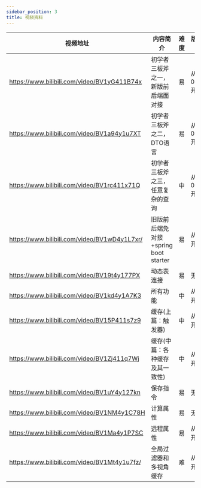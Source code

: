 ```yaml
---
sidebar_position: 3
title: 视频资料
---
```


|视频地址|内容简介|难度|版本要求|
|-------|------|----|----|
|https://www.bilibili.com/video/BV1yG411B74x|初学者三板斧之一，新版前后端面对接|易|从0.8.94开始|
|https://www.bilibili.com/video/BV1a94y1u7XT|初学者三板斧之二，DTO语言|易|从0.8.94开始|
|https://www.bilibili.com/video/BV1rc411x71Q|初学者三板斧之三，任意复杂的查询|中|从0.8.94开始|
|https://www.bilibili.com/video/BV1wD4y1L7xr/|旧版前后端免对接+spring boot starter|易|从0.6开始|
|https://www.bilibili.com/video/BV19t4y177PX|动态表连接|易|无|
|https://www.bilibili.com/video/BV1kd4y1A7K3|所有功能|中|从0.3开始|
|https://www.bilibili.com/video/BV15P411s7z9|缓存(上篇：触发器)|中|从0.3开始|
|https://www.bilibili.com/video/BV1Zj411q7Wj|缓存(中篇：各种缓存及其一致性)|中|从0.3开始|
|https://www.bilibili.com/video/BV1uY4y127kn|保存指令|易|无|
|https://www.bilibili.com/video/BV1NM4y1C78H|计算属性|易|无|
|https://www.bilibili.com/video/BV1Ma4y1P7SC|远程属性|易|从0.7开始|
|https://www.bilibili.com/video/BV1Mt4y1u7fz/|全局过滤器和多视角缓存|难|从0.5开始|
